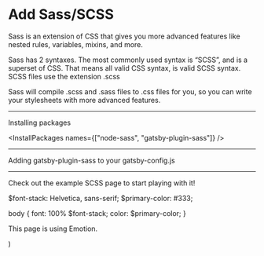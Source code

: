# Add Sass/SCSS

Sass is an extension of CSS that gives you more advanced features like nested
rules, variables, mixins, and more.

Sass has 2 syntaxes. The most commonly used syntax is “SCSS”, and is a superset
of CSS. That means all valid CSS syntax, is valid SCSS syntax. SCSS files use
the extension .scss

Sass will compile .scss and .sass files to .css files for you, so you can write
your stylesheets with more advanced features.

<Config
  name="gatsbyjs/sass"
/>

---

Installing packages

<InstallPackages names={["node-sass", "gatsby-plugin-sass"]} />

---

Adding gatsby-plugin-sass to your gatsby-config.js

<InstallGatsbyPlugin name="gatsby-plugin-sass" />

---

<Meta stepType="example" />

<LocalDevLink to="/scss-sample/">Check out the example SCSS page</LocalDevLink>
to start playing with it!

<WriteFile example={true} path="src/pages/scss-sample.scss">
$font-stack: Helvetica, sans-serif;
$primary-color: #333;

body {
  font: 100% $font-stack;
  color: $primary-color;
}
</WriteFile>

<WriteFile example={true} path="src/pages/scss-sample.js">

  <div>
    <p
      css={{
        background: "pink",
        color: "blue",
      }}
    >
      This page is using Emotion.
    </p>
  </div>
)
</WriteExampleFile>
